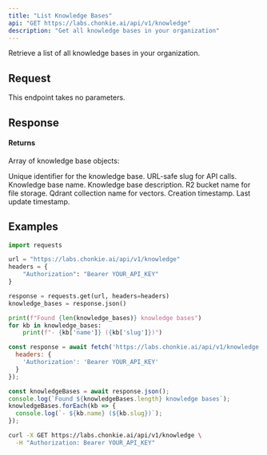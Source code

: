 ```yaml
---
title: "List Knowledge Bases"
api: "GET https://labs.chonkie.ai/api/v1/knowledge"
description: "Get all knowledge bases in your organization"
---
```


Retrieve a list of all knowledge bases in your organization.

## Request

This endpoint takes no parameters.

## Response

#### Returns

Array of knowledge base objects:

<ResponseField name="id" type="string">
  Unique identifier for the knowledge base.
</ResponseField>

<ResponseField name="slug" type="string">
  URL-safe slug for API calls.
</ResponseField>

<ResponseField name="name" type="string">
  Knowledge base name.
</ResponseField>

<ResponseField name="description" type="string">
  Knowledge base description.
</ResponseField>

<ResponseField name="bucket" type="string">
  R2 bucket name for file storage.
</ResponseField>

<ResponseField name="collection" type="string">
  Qdrant collection name for vectors.
</ResponseField>

<ResponseField name="createdAt" type="string">
  Creation timestamp.
</ResponseField>

<ResponseField name="updatedAt" type="string">
  Last update timestamp.
</ResponseField>

## Examples

<CodeGroup>

```python Python
import requests

url = "https://labs.chonkie.ai/api/v1/knowledge"
headers = {
    "Authorization": "Bearer YOUR_API_KEY"
}

response = requests.get(url, headers=headers)
knowledge_bases = response.json()

print(f"Found {len(knowledge_bases)} knowledge bases")
for kb in knowledge_bases:
    print(f"- {kb['name']} ({kb['slug']})")
```

```javascript JavaScript
const response = await fetch('https://labs.chonkie.ai/api/v1/knowledge', {
  headers: {
    'Authorization': 'Bearer YOUR_API_KEY'
  }
});

const knowledgeBases = await response.json();
console.log(`Found ${knowledgeBases.length} knowledge bases`);
knowledgeBases.forEach(kb => {
  console.log(`- ${kb.name} (${kb.slug})`);
});
```

```bash cURL
curl -X GET https://labs.chonkie.ai/api/v1/knowledge \
  -H "Authorization: Bearer YOUR_API_KEY"
```

</CodeGroup>

